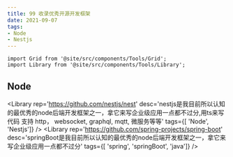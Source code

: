 ```yaml
---
title: 99 收录优秀开源开发框架
date: 2021-09-07
tags:
- Node
- Nestjs
---
```


```mdx-code-block
import Grid from '@site/src/components/Tools/Grid';
import Library from '@site/src/components/Tools/Library';
```

## Node
<Grid>

<Library
rep='https://github.com/nestjs/nest'
desc='nestjs是我目前所以认知的最优秀的node后端开发框架之一，拿它来写企业级应用一点都不过分,用ts来写代码 支持 http， websocket,
graphql, mqtt, 微服务等等'
tags={[ 'Node', 'Nestjs']}
/>
<Library
rep='https://github.com/spring-projects/spring-boot'
desc='springBoot是我目前所以认知的最优秀的node后端开发框架之一，拿它来写企业级应用一点都不过分'
tags={[ 'spring', 'springBoot', 'java']}
/>

</Grid>
